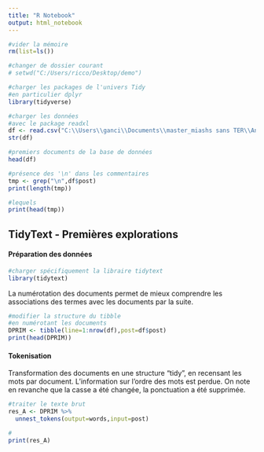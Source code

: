 ```yaml
---
title: "R Notebook"
output: html_notebook
---
```




```r
#vider la mémoire
rm(list=ls())

#changer de dossier courant
# setwd("C:/Users/ricco/Desktop/demo")

#charger les packages de l'univers Tidy
#en particulier dplyr
library(tidyverse)

#charger les données
#avec le package readxl
df <- read.csv("C:\\Users\\ganci\\Documents\\master_miashs sans TER\\Analyse de données textuelles\\Projet\\Analyse_d_opinion\\Données\\corpus_bogdanof.csv",encoding = "UTF-8")
str(df)
```


```r
#premiers documents de la base de données
head(df)
```


```r
#présence des '\n' dans les commentaires
tmp <- grep("\n",df$post)
print(length(tmp))
```

```r
#lequels
print(head(tmp))
```





## TidyText - Premières explorations

#### Préparation des données

```r
#charger spécifiquement la libraire tidytext
library(tidytext)
```



La numérotation des documents permet de mieux comprendre les associations des termes avec les documents par la suite.

```r
#modifier la structure du tibble
#en numérotant les documents
DPRIM <- tibble(line=1:nrow(df),post=df$post)
print(head(DPRIM))
```



#### Tokenisation

Transformation des documents en une structure "tidy", en recensant les mots par document. L'information sur l'ordre des mots est perdue. On note en revanche que la casse a été changée, la ponctuation a été supprimée.

```r
#traiter le texte brut
res_A <- DPRIM %>%
  unnest_tokens(output=words,input=post)

#
print(res_A)
```
